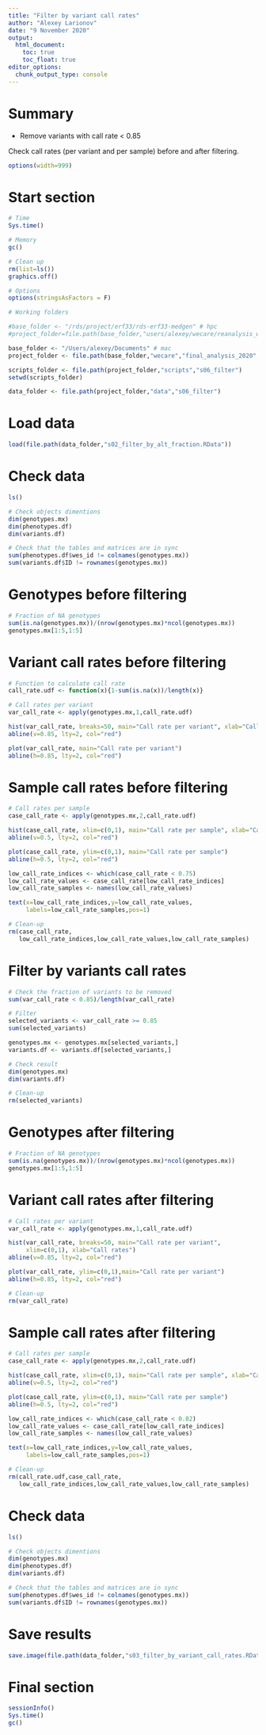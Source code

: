 ```yaml
---
title: "Filter by variant call rates"
author: "Alexey Larionov"
date: "9 November 2020"
output:
  html_document:
    toc: true
    toc_float: true
editor_options:
  chunk_output_type: console
---
```


# Summary

- Remove variants with call rate < 0.85  

Check call rates (per variant and per sample) before and after filtering.  

<style>
pre{
  overflow-x: auto;
}
pre code{
  word-wrap: normal;
  white-space: pre;
}
</style>

```r

options(width=999)

```

# Start section

```r

# Time
Sys.time()

# Memory
gc()

# Clean up
rm(list=ls())
graphics.off()

# Options
options(stringsAsFactors = F)

# Working folders

#base_folder <- "/rds/project/erf33/rds-erf33-medgen" # hpc
#project_folder=file.path(base_folder,"users/alexey/wecare/reanalysis_wo_danish_2020") # hpc

base_folder <- "/Users/alexey/Documents" # mac
project_folder <- file.path(base_folder,"wecare","final_analysis_2020","reanalysis_wo_danish_2020") # mac

scripts_folder <- file.path(project_folder,"scripts","s06_filter")
setwd(scripts_folder)

data_folder <- file.path(project_folder,"data","s06_filter")

```

# Load data

```r

load(file.path(data_folder,"s02_filter_by_alt_fraction.RData"))

```

# Check data

```r

ls()

# Check objects dimentions
dim(genotypes.mx)
dim(phenotypes.df)
dim(variants.df)

# Check that the tables and matrices are in sync
sum(phenotypes.df$wes_id != colnames(genotypes.mx))
sum(variants.df$ID != rownames(genotypes.mx))

```

# Genotypes before filtering

```r

# Fraction of NA genotypes
sum(is.na(genotypes.mx))/(nrow(genotypes.mx)*ncol(genotypes.mx))
genotypes.mx[1:5,1:5]

```

# Variant call rates before filtering

```r

# Function to calculate call rate
call_rate.udf <- function(x){1-sum(is.na(x))/length(x)}

# Call rates per variant
var_call_rate <- apply(genotypes.mx,1,call_rate.udf)

hist(var_call_rate, breaks=50, main="Call rate per variant", xlab="Call rates")
abline(v=0.85, lty=2, col="red")

plot(var_call_rate, main="Call rate per variant")
abline(h=0.85, lty=2, col="red")

```

# Sample call rates before filtering

```r

# Call rates per sample
case_call_rate <- apply(genotypes.mx,2,call_rate.udf)

hist(case_call_rate, xlim=c(0,1), main="Call rate per sample", xlab="Call rates")
abline(v=0.5, lty=2, col="red")

plot(case_call_rate, ylim=c(0,1), main="Call rate per sample")
abline(h=0.5, lty=2, col="red")

low_call_rate_indices <- which(case_call_rate < 0.75)
low_call_rate_values <- case_call_rate[low_call_rate_indices]
low_call_rate_samples <- names(low_call_rate_values)

text(x=low_call_rate_indices,y=low_call_rate_values,
     labels=low_call_rate_samples,pos=1)

# Clean-up
rm(case_call_rate,
   low_call_rate_indices,low_call_rate_values,low_call_rate_samples)

```

# Filter by variants call rates

```r

# Check the fraction of variants to be removed
sum(var_call_rate < 0.85)/length(var_call_rate)

# Filter
selected_variants <- var_call_rate >= 0.85
sum(selected_variants)

genotypes.mx <- genotypes.mx[selected_variants,]
variants.df <- variants.df[selected_variants,]

# Check result
dim(genotypes.mx)
dim(variants.df)

# Clean-up
rm(selected_variants)

```

# Genotypes after filtering

```r

# Fraction of NA genotypes
sum(is.na(genotypes.mx))/(nrow(genotypes.mx)*ncol(genotypes.mx))
genotypes.mx[1:5,1:5]

```

# Variant call rates after filtering

```r

# Call rates per variant
var_call_rate <- apply(genotypes.mx,1,call_rate.udf)

hist(var_call_rate, breaks=50, main="Call rate per variant", 
     xlim=c(0,1), xlab="Call rates")
abline(v=0.85, lty=2, col="red")

plot(var_call_rate, ylim=c(0,1),main="Call rate per variant")
abline(h=0.85, lty=2, col="red")

# Clean-up
rm(var_call_rate)

```

# Sample call rates after filtering

```r

# Call rates per sample
case_call_rate <- apply(genotypes.mx,2,call_rate.udf)

hist(case_call_rate, xlim=c(0,1), main="Call rate per sample", xlab="Call rates")
abline(v=0.5, lty=2, col="red")

plot(case_call_rate, ylim=c(0,1), main="Call rate per sample")
abline(h=0.5, lty=2, col="red")

low_call_rate_indices <- which(case_call_rate < 0.82)
low_call_rate_values <- case_call_rate[low_call_rate_indices]
low_call_rate_samples <- names(low_call_rate_values)

text(x=low_call_rate_indices,y=low_call_rate_values,
     labels=low_call_rate_samples,pos=1)

# Clean-up
rm(call_rate.udf,case_call_rate,
   low_call_rate_indices,low_call_rate_values,low_call_rate_samples)

```

# Check data

```r

ls()

# Check objects dimentions
dim(genotypes.mx)
dim(phenotypes.df)
dim(variants.df)

# Check that the tables and matrices are in sync
sum(phenotypes.df$wes_id != colnames(genotypes.mx))
sum(variants.df$ID != rownames(genotypes.mx))

```

# Save results

```r

save.image(file.path(data_folder,"s03_filter_by_variant_call_rates.RData"))

```

# Final section

```r

sessionInfo()
Sys.time()
gc()

```
